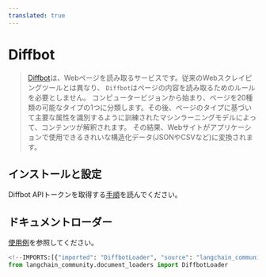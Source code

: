 ```yaml
---
translated: true
---
```


# Diffbot

>[Diffbot](https://docs.diffbot.com/docs)は、Webページを読み取るサービスです。従来のWebスクレイピングツールとは異なり、
>`Diffbot`はページの内容を読み取るためのルールを必要としません。
>コンピュータービジョンから始まり、ページを20種類の可能なタイプの1つに分類します。その後、ページのタイプに基づいて主要な属性を識別するように訓練されたマシンラーニングモデルによって、コンテンツが解釈されます。
>その結果、Webサイトがアプリケーションで使用できるきれいな構造化データ(JSONやCSVなど)に変換されます。

## インストールと設定

Diffbot APIトークンを取得する[手順](https://docs.diffbot.com/reference/authentication)を読んでください。

## ドキュメントローダー

[使用例](/docs/integrations/document_loaders/diffbot)を参照してください。

```python
<!--IMPORTS:[{"imported": "DiffbotLoader", "source": "langchain_community.document_loaders", "docs": "https://api.python.langchain.com/en/latest/document_loaders/langchain_community.document_loaders.diffbot.DiffbotLoader.html", "title": "Diffbot"}]-->
from langchain_community.document_loaders import DiffbotLoader
```
